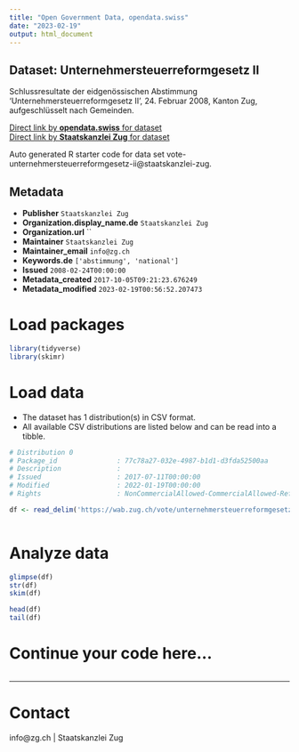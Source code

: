 ```yaml
---
title: "Open Government Data, opendata.swiss"
date: "2023-02-19"
output: html_document
---
```


## Dataset: Unternehmersteuerreformgesetz II

Schlussresultate der eidgenössischen Abstimmung 'Unternehmersteuerreformgesetz II', 24. Februar 2008, Kanton Zug, aufgeschlüsselt nach Gemeinden.

[Direct link by **opendata.swiss** for dataset](https://opendata.swiss/de/dataset/unternehmersteuerreformgesetz-ii)<br>
[Direct link by **Staatskanzlei Zug** for dataset](https://wab.zug.ch/vote/unternehmersteuerreformgesetz-ii/data)

Auto generated R starter code for data set vote-unternehmersteuerreformgesetz-ii@staatskanzlei-zug.

## Metadata

- **Publisher** `Staatskanzlei Zug`
- **Organization.display_name.de** `Staatskanzlei Zug`
- **Organization.url** ``
- **Maintainer** `Staatskanzlei Zug`
- **Maintainer_email** `info@zg.ch`
- **Keywords.de** `['abstimmung', 'national']`
- **Issued** `2008-02-24T00:00:00`
- **Metadata_created** `2017-10-05T09:21:23.676249`
- **Metadata_modified** `2023-02-19T00:56:52.207473`


# Load packages

```r

library(tidyverse)
library(skimr)

```

# Load data

-   The dataset has 1 distribution(s) in CSV format.
-   All available CSV distributions are listed below and can be read into a tibble.

```r

# Distribution 0
# Package_id               : 77c78a27-032e-4987-b1d1-d3fda52500aa
# Description              : 
# Issued                   : 2017-07-11T00:00:00
# Modified                 : 2022-01-19T00:00:00
# Rights                   : NonCommercialAllowed-CommercialAllowed-ReferenceRequired

df <- read_delim('https://wab.zug.ch/vote/unternehmersteuerreformgesetz-ii/data-csv')



```

# Analyze data

```r

glimpse(df)
str(df)
skim(df)

head(df)
tail(df)

```

# Continue your code here...

```r

```

------------------------------------------------------------------------

# Contact

info@zg.ch | Staatskanzlei Zug
